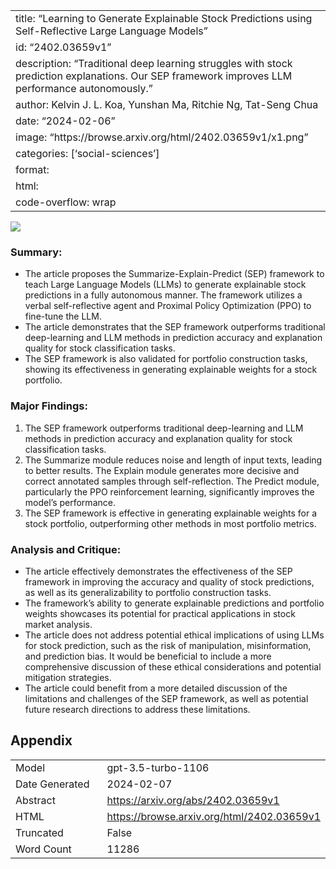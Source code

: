 
---
title: "Learning to Generate Explainable Stock Predictions using Self-Reflective Large Language Models"
id: "2402.03659v1"
description: "Traditional deep learning struggles with stock prediction explanations. Our SEP framework improves LLM performance autonomously."
author: Kelvin J. L. Koa, Yunshan Ma, Ritchie Ng, Tat-Seng Chua
date: "2024-02-06"
image: "https://browse.arxiv.org/html/2402.03659v1/x1.png"
categories: ['social-sciences']
format:
  html:
    code-overflow: wrap
---

![](https://browse.arxiv.org/html/2402.03659v1/x1.png)

### Summary:
- The article proposes the Summarize-Explain-Predict (SEP) framework to teach Large Language Models (LLMs) to generate explainable stock predictions in a fully autonomous manner. The framework utilizes a verbal self-reflective agent and Proximal Policy Optimization (PPO) to fine-tune the LLM.
- The article demonstrates that the SEP framework outperforms traditional deep-learning and LLM methods in prediction accuracy and explanation quality for stock classification tasks.
- The SEP framework is also validated for portfolio construction tasks, showing its effectiveness in generating explainable weights for a stock portfolio.

### Major Findings:
1. The SEP framework outperforms traditional deep-learning and LLM methods in prediction accuracy and explanation quality for stock classification tasks.
2. The Summarize module reduces noise and length of input texts, leading to better results. The Explain module generates more decisive and correct annotated samples through self-reflection. The Predict module, particularly the PPO reinforcement learning, significantly improves the model's performance.
3. The SEP framework is effective in generating explainable weights for a stock portfolio, outperforming other methods in most portfolio metrics.

### Analysis and Critique:
- The article effectively demonstrates the effectiveness of the SEP framework in improving the accuracy and quality of stock predictions, as well as its generalizability to portfolio construction tasks.
- The framework's ability to generate explainable predictions and portfolio weights showcases its potential for practical applications in stock market analysis.
- The article does not address potential ethical implications of using LLMs for stock prediction, such as the risk of manipulation, misinformation, and prediction bias. It would be beneficial to include a more comprehensive discussion of these ethical considerations and potential mitigation strategies.
- The article could benefit from a more detailed discussion of the limitations and challenges of the SEP framework, as well as potential future research directions to address these limitations.

## Appendix

|          |          |
|----------|----------|
| Model     | gpt-3.5-turbo-1106       |
| Date Generated     | 2024-02-07       |
| Abstract | [https://arxiv.org/abs/2402.03659v1](https://arxiv.org/abs/2402.03659v1)        |
| HTML     | [https://browse.arxiv.org/html/2402.03659v1](https://browse.arxiv.org/html/2402.03659v1)       |
| Truncated       | False       |
| Word Count       | 11286       |